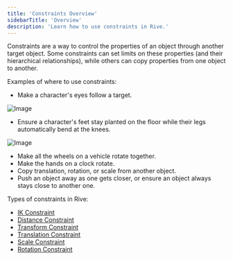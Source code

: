 ```yaml
---
title: 'Constraints Overview'
sidebarTitle: 'Overview'
description: 'Learn how to use constraints in Rive.'
---
```


Constraints are a way to control the properties of an object through another target object. Some constraints can set limits on these properties (and their hierarchical relationships), while others can copy properties from one object to another.

Examples of where to use constraints:

- Make a character's eyes follow a target.

![Image](https://ucarecdn.com/0e6ea627-fda9-499a-b68c-3bef583ab345/)

- Ensure a character's feet stay planted on the floor while their legs automatically bend at the knees.

![Image](https://ucarecdn.com/6b0130b4-3f8a-42c8-9c55-106165c552bf/)

- Make all the wheels on a vehicle rotate together.
- Make the hands on a clock rotate.
- Copy translation, rotation, or scale from another object.
- Push an object away as one gets closer, or ensure an object always stays close to another one.

Types of constraints in Rive:
- [IK Constraint](/editor/constraints/ik-constraint)​
- [Distance Constraint](/editor/constraints/distance-constraint)
- [Transform Constraint](/editor/constraints/transform-constraint)​
- [Translation Constraint](/editor/constraints/translation-constraint)
- [Scale Constraint](/editor/constraints/scale-constraint)
- [Rotation Constraint](/editor/constraints/rotation-constraint)